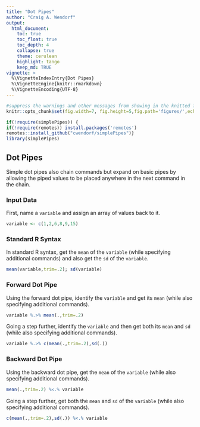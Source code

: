 ```yaml
---
title: "Dot Pipes"
author: "Craig A. Wendorf"
output:
  html_document:
    toc: true
    toc_float: true
    toc_depth: 4
    collapse: true
    theme: cerulean
    highlight: tango
    keep_md: TRUE
vignette: >
  %\VignetteIndexEntry{Dot Pipes}
  %\VignetteEngine{knitr::rmarkdown}
  %\VignetteEncoding{UTF-8}
---
```


```r
#suppress the warnings and other messages from showing in the knitted file.
knitr::opts_chunk$set(fig.width=7, fig.height=5,fig.path='figures/',echo=TRUE,warning=FALSE,message=FALSE)
```

```r
if(!require(simplePipes)) {
if(!require(remotes)) install.packages('remotes')
remotes::install_github("cwendorf/simplePipes")}
library(simplePipes)
```

## Dot Pipes

Simple dot pipes also chain commands but expand on basic pipes by allowing the piped values to be placed anywhere in the next command in the chain.

### Input Data

First, name a `variable` and assign an array of values back to it.

```r
variable <- c(1,2,6,8,9,15)
```

### Standard R Syntax

In standard R syntax, get the `mean` of the `variable` (while specifying additional commands) and also get the `sd` of the `variable`.

```r
mean(variable,trim=.2); sd(variable)
```

### Forward Dot Pipe

Using the forward dot pipe, identify the `variable` and get its `mean` (while also specifying additional commands).

```r
variable %.>% mean(.,trim=.2)
```

Going a step further, identify the `variable` and then get both its `mean` and `sd` (while also specifying additional commands).

```r
variable %.>% c(mean(.,trim=.2),sd(.))
```

### Backward Dot Pipe

Using the backward dot pipe, get the `mean`  of the `variable` (while also specifying additional commands).

```r
mean(.,trim=.2) %<.% variable
```

Going a step further, get both the `mean` and `sd` of the `variable` (while also specifying additional commands).

```r
c(mean(.,trim=.2),sd(.)) %<.% variable
```
